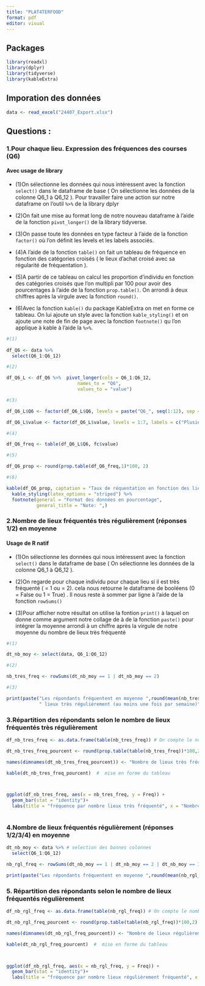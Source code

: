 ```yaml
---
title: "PLAT4TERFOOD"
format: pdf
editor: visual
---
```

## Packages

```r
library(readxl)
library(dplyr)
library(tidyverse)
library(kableExtra)
```

## Imporation des données

```r

data <- read_excel("24407_Export.xlsx")

```

## Questions :

### 1.Pour chaque lieu. Expression des fréquences des courses (Q6)
#### Avec usage de library

-   (1)On sélectionne les données qui nous intéressent avec la fonction `select()` dans le dataframe de base ( On sélectionne les données de la colonne Q6_1 à Q6_12 ). Pour travailler faire une action sur notre dataframe on l'outil `%>%` de la library dplyr

-   (2)On fait une mise au format long de notre nouveau dataframe à l’aide de la fonction `pivot_longer()` de la library tidyverse.

-   (3)On passe toute les données en type facteur à l'aide de la fonction `factor()` où l'on définit les levels et les labels associés.

-   (4)A l’aide de la fonction `table()` on fait un tableau de fréquence en fonction des catégories croisés ( le lieux d’achat croisé avec sa régularité de fréquentation ).

-   (5)A partir de ce tableau on calcul les proportion d'individu en fonction des catégories croisés que l'on multipli par 100 pour avoir des pourcentages à l'aide de la fonction `prop.table()`. On arrondi à deux chiffres après la virgule avec la fonction `round()`.

-   (6)Avec la fonction `kable()` du package KableExtra on met en forme ce tableau. On lui ajoute un style avec la fonction `kable_styling()` et on ajoute une note de fin de page avec la fonction `footnote()` qu l'on applique à kable à l'aide la `%>%`.

```r
#(1)
  
df_Q6 <- data %>%      
  select(Q6_1:Q6_12) 

#(2)

df_Q6_L <- df_Q6 %>%  pivot_longer(cols = Q6_1:Q6_12,
                          names_to = "Q6",
                          values_to = "value")

#(3)

df_Q6_L$Q6 <- factor(df_Q6_L$Q6, levels = paste("Q6_", seq(1:12), sep = ""), labels = c("Hypermarché, Supermarché","Hard discount","Epiceries indépendantes, de quartier, épiceries fines","Magasins de surgelés","Magasins spécialisés Bio","Marché","Directement aux agriculteurs","Paniers en ligne réalisés par un intermédiaire","Artisans et commerçants spécialisés","Epicerie participative, associative, supermarché coopératif","Magasin alimentaire spécialisé dans le vrac ou les produits locaux","Magasin d’aide alimentaire"))

df_Q6_L$value <- factor(df_Q6_L$value, levels = 1:7, labels = c("Plusieurs fois par semaine","1 fois par semaine","2 à 3 fois par mois","1 fois par mois","Moins d’une fois par mois","Seulement pour des événements particuliers","Jamais"))

#(4)

df_Q6_freq <- table(df_Q6_L$Q6, fc$value)

#(5)

df_Q6_prop <- round(prop.table(df_Q6_freq,1)*100, 2)

#(6)

kable(df_Q6_prop, captation = "Taux de réquentation en fonction des lieux d'achat" ) %>% # mise en forme du tableau
  kable_styling(latex_options = "striped") %>%
  footnote(general = "Format des données en pourcentage",
           general_title = "Note: ",)
```

### 2.Nombre de lieux fréquentés très régulièrement (réponses 1/2) en moyenne

#### Usage de R natif

- (1)On sélectionne les données qui nous intéressent avec la fonction `select()` dans le dataframe de base ( On sélectionne les données de la colonne Q6_1 à Q6_12 ). 

- (2)On regarde pour chaque individu pour chaque lieu si il  est très fréquenté ( = 1 ou = 2). cela nous retourne le dataframe de booléens (0 = False ou 1 = True) . Il nous reste à sommer par ligne à l'aide de la fonction `rowSums()`

- (3)Pour afficher notre résultat on utilise la fontion `print()` à laquel on donne comme argument notre collage de à de la fonction `paste()` pour intégrer la moyenne arrondi à un chiffre après la virgule de notre moyenne du nombre de lieux très fréquenté
```r

#(1)

dt_nb_moy <- select(data, Q6_1:Q6_12)

#(2)

nb_tres_freq <- rowSums(dt_nb_moy == 1 | dt_nb_moy == 2)

#(3)

print(paste("Les répondants fréquentent en moyenne ",round(mean(nb_tres_freq),1),
            " lieux très régulièrement (au moins une fois par semaine)"))
```

### 3.Répartition des répondants selon le nombre de lieux fréquentés très régulièrement

```r

df_nb_tres_freq <- as.data.frame(table(nb_tres_freq)) # On compte le nombre d'occurence par nb de lieux très fréquenté

dt_nb_tres_freq_pourcent <- round(prop.table(table(nb_tres_freq))*100,2) # On tranforme la fréquence en %

names(dimnames(dt_nb_tres_freq_pourcent)) <- "Nombre de lieux très fréquenté"

kable(dt_nb_tres_freq_pourcent)  #  mise en forme du tableau



ggplot(df_nb_tres_freq, aes(x = nb_tres_freq, y = Freq)) +
  geom_bar(stat = "identity")+
  labs(title = "fréquence par nombre lieux très fréquenté", x = "Nombre de lieux très fréquenté")
  
```

### 4.Nombre de lieux fréquentés régulièrement (réponses 1/2/3/4) en moyenne

```r
dt_nb_moy <- data %>% # selection des bonnes colonnes
  select(Q6_1:Q6_12)

nb_rgl_freq <- rowSums(dt_nb_moy == 1 | dt_nb_moy == 2 | dt_nb_moy == 3 | dt_nb_moy == 4) # On compte le nombre de lieu régulièrement fréquenté par individu

print(paste("Les répondants fréquentent en moyenne ",round(mean(nb_rgl_freq),1)," lieux régulièrement (au moins une fois par mois)"))
```

### 5. Répartition des répondants selon le nombre de lieux fréquentés régulièrement

```r

df_nb_rgl_freq <- as.data.frame(table(nb_rgl_freq)) # On compte le nombre d'occurence par nb de lieux régulièrement fréquenté

dt_nb_rgl_freq_pourcent <- round(prop.table(table(nb_rgl_freq))*100,2) # On tranforme la fréquence en %

names(dimnames(dt_nb_rgl_freq_pourcent)) <- "Nombre de lieux régulièrement fréquenté"

kable(dt_nb_rgl_freq_pourcent)  #  mise en forme du tableau



ggplot(df_nb_rgl_freq, aes(x = nb_rgl_freq, y = Freq)) +
  geom_bar(stat = "identity")+
  labs(title = "fréquence par nombre lieux régulièrement fréquenté", x = "Nombre de lieux régulièrement fréquenté")

```


